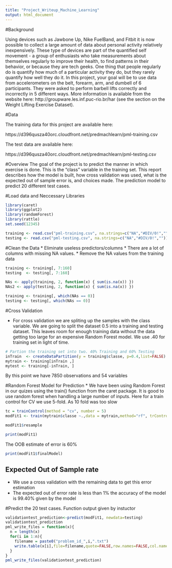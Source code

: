 ```yaml
---
title: "Project_Writeup_Machine_Learning"
output: html_document
---
```


#Background

Using devices such as Jawbone Up, Nike FuelBand, and Fitbit it is now possible to collect a large amount of data about personal activity relatively inexpensively. These type of devices are part of the quantified self movement - a group of enthusiasts who take measurements about themselves regularly to improve their health, to find patterns in their behavior, or because they are tech geeks. One thing that people regularly do is quantify how much of a particular activity they do, but they rarely quantify how well they do it. In this project, your goal will be to use data from accelerometers on the belt, forearm, arm, and dumbell of 6 participants. They were asked to perform barbell lifts correctly and incorrectly in 5 different ways. More information is available from the website here: http://groupware.les.inf.puc-rio.br/har (see the section on the Weight Lifting Exercise Dataset). 


#Data 

The training data for this project are available here: 

https://d396qusza40orc.cloudfront.net/predmachlearn/pml-training.csv

The test data are available here: 

https://d396qusza40orc.cloudfront.net/predmachlearn/pml-testing.csv

#Overview 
The goal of the project is to predict the manner in which exercise is done. This is the "class" variable in the training set. This report describes how the model is built, how cross validation was used, what is the expected out of sample error is, and choices made. The prediction model to predict 20 different test cases. 

#Load data and Neccessary Libraries 
```r
library(caret)
library(ggplot2)
library(randomForest)
library(rattle)
set.seed(12345)

training <- read.csv("pml-training.csv", na.strings=c("NA","#DIV/0!",""))
testing <- read.csv("pml-testing.csv", na.strings=c("NA","#DIV/0!",""))
```

#Clean the Data
* Eliminate useless predictors/columns
* There are a lot of columns with missing NA values. 
* Remove the NA values from the training data

```r
training <- training[, 7:160]
testing  <- testing[, 7:160]

NAs <- apply(training, 2, function(x) { sum(is.na(x)) })
NAs2 <- apply(testing, 2, function(x) { sum(is.na(x)) })

training <- training[, which(NAs == 0)]
testing <- testing[, which(NAs == 0)]


```

#Cross Validation 

* For cross validation we are spliting up the samples with the class variable. We are going to split the dataset 0.5 into a training and testing dataset. This leaves room for enough training data without the data getting too large for an expensive Random Forest model. We use .40 for training set in light of time. 

```r
# Partion the training set into two. 40% Training and 60% Testing
inTrain  <- createDataPartition(y = training$classe, p=0.4,list=FALSE)
mytrain <- training[inTrain ,]
mytest <- training[-inTrain, ]

```
By this point we have 7850 observations and 54 variables 

#Random Forest Model for Prediction
* We have been using Random Forest in our quizes using the train() function from the caret package. It is good to use random forest when handling a large number of inputs.
Here for a train control for CV we use 5-fold. As 10 fold was too slow

```r
tc = trainControl(method = "cv", number = 5)
modFit1 <- train(mytrain$classe ~.,data = mytrain,method="rf", trControl = tc,  prox = TRUE, allowParallel = TRUE)

modFit1$resample
```

```r
print(modFit1)
```
The OOB estimate of error is 60%
```r
print(modFit1$finalModel)
```

## Expected Out of Sample rate 
* We use a cross validation with the remaining data to get this error estimation
* The expected out of error rate is less than 1% the accuracy of the model is 99.40% given by the model

#Predict the 20 test cases. Function output given by instuctor

```r
validationtest_prediction<-predict(modFit1, newdata=testing)
validationtest_prediction
pml_write_files = function(x){
  n = length(x)
  for(i in 1:n){
    filename = paste0("problem_id_",i,".txt")
    write.table(x[i],file=filename,quote=FALSE,row.names=FALSE,col.names=FALSE)
  }
}
pml_write_files(validationtest_prediction)
```


